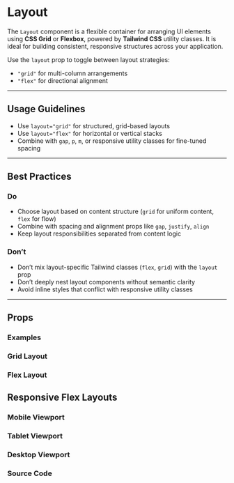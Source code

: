 
<Meta of={LayoutStories} />

# Layout

The `Layout` component is a flexible container for arranging UI elements using **CSS Grid** or **Flexbox**, powered by **Tailwind CSS** utility classes. It is ideal for building consistent, responsive structures across your application.

Use the `layout` prop to toggle between layout strategies:

- `"grid"` for multi-column arrangements
- `"flex"` for directional alignment

---

## Usage Guidelines

- Use `layout="grid"` for structured, grid-based layouts
- Use `layout="flex"` for horizontal or vertical stacks
- Combine with `gap`, `p`, `m`, or responsive utility classes for fine-tuned spacing

---

## Best Practices

### Do

- Choose layout based on content structure (`grid` for uniform content, `flex` for flow)
- Combine with spacing and alignment props like `gap`, `justify`, `align`
- Keep layout responsibilities separated from content logic

### Don’t

- Don’t mix layout-specific Tailwind classes (`flex`, `grid`) with the `layout` prop
- Don’t deeply nest layout components without semantic clarity
- Avoid inline styles that conflict with responsive utility classes

---

## Props

<Controls of={LayoutStories.GridPattern} />

### Examples

### Grid Layout

<Canvas of={LayoutStories.GridPattern} />

### Flex Layout

<Canvas of={LayoutStories.FlexPattern} />

## Responsive Flex Layouts

### Mobile Viewport

<Canvas of={LayoutStories.FlexMobileViewPort} />

### Tablet Viewport

<Canvas of={LayoutStories.FlexTabletViewPort} />

### Desktop Viewport

<Canvas of={LayoutStories.FlexDesktopViewPort} />

### Source Code

<Source of={LayoutStories.FlexPattern} />
